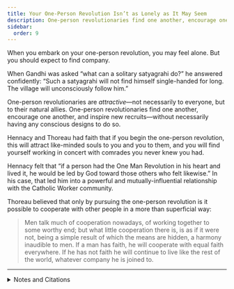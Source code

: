 ```yaml
---
title: Your One-Person Revolution Isn’t as Lonely as It May Seem
description: One-person revolutionaries find one another, encourage one another, and inspire new recruits.
sidebar:
  order: 9
---
```


When you embark on your one-person revolution, you may feel alone.
But you should expect to find company.

When Gandhi was asked “what can a solitary satyagrahi do?” he answered confidently:
“Such a satyagrahi will not find himself single-handed for long.
The village will unconsciously follow him.”

One-person revolutionaries are *attractive*—not necessarily to everyone, but to their natural allies.
One-person revolutionaries find one another, encourage one another, and inspire new recruits—without necessarily having any conscious designs to do so.

Hennacy and Thoreau had faith that if you begin the one-person revolution, this will attract like-minded souls to you and you to them, and you will find yourself working in concert with comrades you never knew you had.

Hennacy felt that “if a person had the One Man Revolution in his heart and lived it, he would be led by God toward those others who felt likewise.”
In his case, that led him into a powerful and mutually-influential relationship with the Catholic Worker community.

Thoreau believed that only by pursuing the one-person revolution is it possible to cooperate with other people in a more than superficial way:

> Men talk much of cooperation nowadays, of working together to some worthy end; but what little cooperation there is, is as if it were not, being a simple result of which the means are hidden, a harmony inaudible to men.
> If a man has faith, he will cooperate with equal faith everywhere.
> If he has not faith he will continue to live like the rest of the world, whatever company he is joined to.

<Aside type="tip" title="Wikipedia">
  <WikipediaBadge title="Mahatma Gandhi" />
  <WikipediaBadge title="Satyagraha" />
  <WikipediaBadge title="Ammon Hennacy" />
  <WikipediaBadge title="Catholic Worker Movement" />
  <WikipediaBadge title="Henry David Thoreau" />
</Aside>

---

<details>
<summary>Notes and Citations</summary>

* Gandhi, M.K. “What can a solitary satyagrahi do?” <i>Non-Violent Resistance (Satyagraha)</i> (1961) [pp. 376–77](https://archive.org/details/nonviolentresist00gand/page/376/mode/2up) (quoting from <i>Harijan</i>, 8 April 1940)
* Hennacy, Ammon “Social Work, 1930–1942, Milwaukee-Denver” <i>The Book of Ammon</i> (1970) [p. 43](https://archive.org/details/bookofammon0000ammo/page/43/mode/1up)
* Thoreau, H.D., [undated journal entry](https://sniggle.net/TPL/index5.php?entry=excerpts02#183747) (1837–47 range), from <i>The Price of Freedom</i> (2008) p. 41

</details>
